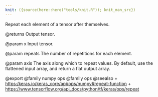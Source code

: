 ```yaml
---
knit: ({source(here::here("tools/knit.R")); knit_man_src})
---
```

Repeat each element of a tensor after themselves.

@returns
    Output tensor.

@param x
Input tensor.

@param repeats
The number of repetitions for each element.

@param axis
The axis along which to repeat values. By default, use
the flattened input array, and return a flat output array.

@export
@family numpy ops
@family ops
@seealso
+ <https:/keras.io/keras_core/api/ops/numpy#repeat-function>
+ <https://www.tensorflow.org/api_docs/python/tf/keras/ops/repeat>

